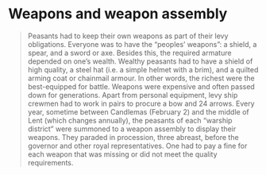 
# Weapons and weapon assembly

<Blockquote
    quote='“If anyone lacks these weapons, there is a penalty of an ounce of silver to the king”'
    footer='Land defence section, chapter 11' />


Peasants had to keep their own weapons as part of their levy obligations. Everyone was to have the “peoples’ weapons”: a shield, a spear, and a sword or axe. Besides this, the required armature depended on one’s wealth. Wealthy peasants had to have a shield of high quality, a steel hat (i.e. a simple helmet with a brim), and a quilted arming coat or chainmail armour. In other words, the richest were the best-equipped for battle. Weapons were expensive and often passed down for generations. Apart from personal equipment, levy ship crewmen had to work in pairs to procure a bow and 24 arrows. Every year, sometime between Candlemas (February 2) and the middle of Lent (which changes annually), the peasants of each “warship district” were summoned to a weapon assembly to display their weapons. They paraded in procession, three abreast, before the governor and other royal representatives. One had to pay a fine for each weapon that was missing or did not meet the quality requirements.
